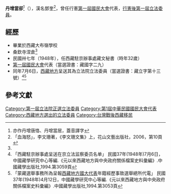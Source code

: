 {{Infobox Officeholder
|姓名=丹增當卻
|圖像=File:丹增當卻.jpg
|圖像大小=200px
|圖像說明=  
| 字       = 
| 號       = 
| 別名     = 鄧奎
| 出生名   = 
| 出生日期 = 1916年？月？日
| 出生地點 = 
| 逝世日期 = ？年？月？日
| 逝世地點 = 
| 死因     = 
| 墓地     = 
| 墓地座標 = 
| 籍貫     = 
| 國籍     = 
| 公民權   = 
| 政黨     = 
| 其他政黨 = 
| 身高     = 
| 配偶     = 
| 伴侶     = 
| 兒女     = 
| 父母     = 
| 親屬     = 
| 居住地   = 
| 學歷     = 
| 母校     = 
| 職業     = 
| 專業     = 
| 知名原因 = 
| 著作     = 
| 宗教信仰 = 
| 獲獎     = 
| 簽名     = 
| 腳註     = 
}}
'''丹增當卻'''<ref>亦作丹增唐恪、丹增當居，蓋音譯字</ref>（{{bd|1916年||？年||catIdx=D丹 }}），漢名鄧奎<ref name="李文珊文集">「血海怒」，李文珊著，《李文珊文集》上，花山文藝出版社，2006，第10頁</ref>，曾任行憲[[第一屆國民大會|第一屆國民大會]]代表，[[第1屆中華民國立法委員|行憲後第一屆立法委員]]。

== 經歷 ==
* 畢業於西藏大布嶺學校
* 桑欽寺涅倉<ref name="李文珊文集" />
* 民國卅七年（1948年），任西藏駐京辦事處藏文秘書（時年32歲）
* [[第一屆國民大會|第一屆國民大會]]代表（當選證書：藏國字二九）
* 同年7月6日，[[西藏地方|西藏地方]]呈送其為立法院立法委員（當選證書：藏立字第十三號）<ref>「西藏駐京辦事處呈送在京立法监察委员名单」 民國37年(1948年)7月6日，中國藏學研究中心等編.《元以來西藏地方與中央政府關係檔案史料彙編》.中國藏學出版社,1994.第3059頁</ref><ref>「蒙藏選舉事務所為呈報[[西藏地方|西藏地方]][[國大代表|國大代表]]年籍經歷事致選舉總所代電」 民國37年(1948年)4月12日，中國藏學研究中心等編.《元以來西藏地方與中央政府關係檔案史料彙編》.中國藏學出版社,1994.第3053頁</ref>

== 參考文獻 ==
{{reflist}}
{{中華民國第一屆立法委員}}
[[Category:第一屆立法院正選立法委員|Category:第一屆立法院正選立法委員]]
[[Category:第1屆中華民國國民大會代表|Category:第1屆中華民國國民大會代表]]
[[Category:西藏地方選出的立法委員|Category:西藏地方選出的立法委員]]
[[Category:台灣戰後西藏移民|Category:台灣戰後西藏移民]]